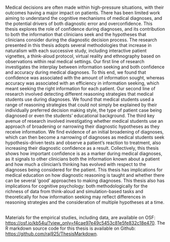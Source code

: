 Medical decisions are often made within high-pressure situations, with their outcomes having a major impact on patients. There has been limited work aiming to understand the cognitive mechanisms of medical diagnoses, and the potential drivers of both diagnostic error and overconfidence. This thesis explores the role of confidence during diagnoses, and its contribution to both the information that clinicians seek and the hypotheses that clinicians consider during the diagnostic decision process. The research presented in this thesis adopts several methodologies that increase in naturalism with each successive study, including interactive patient vignettes, a think-aloud protocol, virtual reality and ethnography based on observations within real medical settings. Our first line of research investigates the interplay between information seeking and both confidence and accuracy during medical diagnoses. To this end, we found that confidence was associated with the amount of information sought, whereas accuracy was associated with an efficiency in information seeking, which meant seeking the right information for each patient. Our second line of research involved detecting different reasoning strategies that medical students use during diagnoses. We found that medical students used a range of reasoning strategies that could not simply be explained by their individually preferred decision making style, the type of patient case being diagnosed or even the students' educational background. The third key avenue of research involved investigating whether medical students use an approach of broadening or narrowing their diagnostic hypotheses as they receive information. We find evidence of an initial broadening of diagnoses, which can then become a narrowing of diagnoses as medical students seek hypothesis-driven tests and observe a patient's reaction to treatment, also increasing their diagnostic confidence as a result. Collectively, this thesis shows how important confidence is as a marker during medical diagnoses, as it signals to other clinicians both the information known about a patient and how much a clinician's thinking has evolved with respect to the diagnoses being considered for the patient. This thesis has implications for medical education on how diagnostic reasoning is taught and whether there can be several 'good' approaches to making diagnoses. This thesis also has implications for cognitive psychology: both methodologically for the richness of data from think-aloud and simulation-based tasks and theoretically for how information seeking may reflect differences in reasoning strategies and the consideration of multiple hypotheses at a time.

\
Materials for the empirical studies, including data, are available on OSF: <https://osf.io/kb54u/?view_only=f4cae97e49c5453c81e5fe832c18e470>. The R markdown source code for this thesis is available on Github: <https://github.com/raj925/ThesisMarkdown>.
